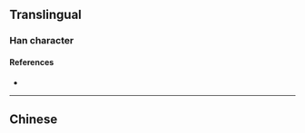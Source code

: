 {{character info/new}}
{{also|摟}}
==Translingual==

===Han character===
{{Han char|rn=64|rad=手|as=09|sn=12|four=|canj=QFDV|ids=⿰扌娄}}

====References====
* {{Han ref|kx=0445.341|hdz=31923.120|uh=6402|ud=25602}}

----

==Chinese==
{{zh-see|摟}}